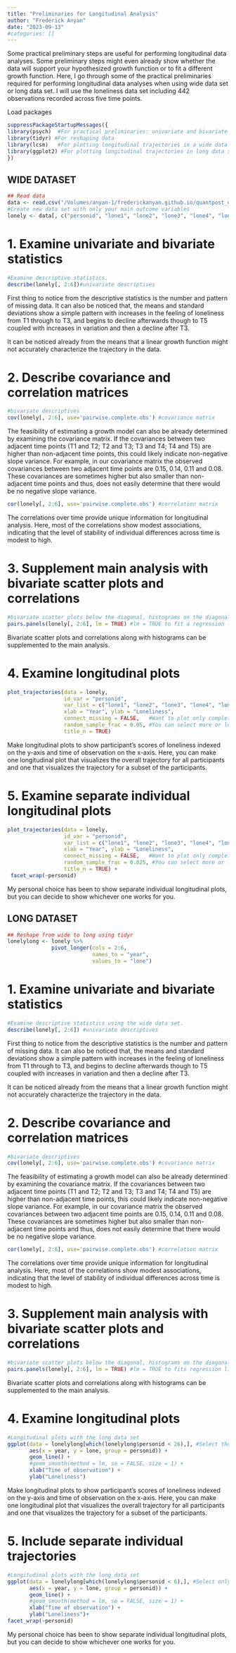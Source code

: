 ```yaml
---
title: "Preliminaries for Longitudinal Analysis"
author: "Frederick Anyan"
date: "2023-09-13"
#categories: []
---
```


Some practical preliminary steps are useful for performing longitudinal data analyses. Some preliminary steps might even already show whether the data will support your hypothesized growth function or to fit a different growth function. Here, I go through some of the practical preliminaries required for performing longitudinal data analyses when using wide data set or long data set. I will use the loneliness data set including 442 observations recorded across five time points. 

Load packages
```r
suppressPackageStartupMessages({
library(psych)  #For practical preliminaries: univariate and bivariate descriptive stats
library(tidyr) #For reshaping data
library(lcsm)   #For plotting longitudinal trajectories in a wide data set
library(ggplot2) #For plotting longitudinal trajectories in long data set
})

```

::: panel-tabset

## WIDE DATASET
```r
## Read data 
data <- read.csv("/Volumes/anyan-1/frederickanyan.github.io/quantpost_data/data.csv")
#Create new data set with only your main outcome variables
lonely <- data[, c("personid", "lone1", "lone2", "lone3", "lone4", "lone5")]
```

# 1. Examine univariate and bivariate statistics
```r
#Examine descriptive statistics.
describe(lonely[, 2:6])#univariate descriptives
```
First thing to notice from the descriptive statistics is the number and pattern of missing data. It can also be noticed that, the means and standard deviations show a simple pattern with increases in the feeling of loneliness from T1 through to T3, and begins to decline afterwards though to T5 coupled with increases in variation and then a decline after T3. 

It can be noticed already from the means that a linear growth function might not accurately characterize the trajectory in the data.

# 2. Describe covariance and correlation matrices 
```r
#bivariate descriptives
cov(lonely[, 2:6], use='pairwise.complete.obs') #covariance matrix
```

The feasibility of estimating a growth model can also be already determined by examining the covariance matrix. If the covariances between two adjacent time points (T1 and T2; T2 and T3; T3 and T4; T4 and T5) are higher than non-adjacent time points, this could likely indicate non-negative slope variance. For example, in our covariance matrix the observed covariances between two adjacent time points are 0.15, 0.14, 0.11 and 0.08. These covariances are sometimes higher but also smaller than non-adjacent time points and thus, does not easily determine that there would be no negative slope variance.  

```r
cor(lonely[, 2:6], use='pairwise.complete.obs') #correlation matrix
```
The correlations over time provide unique information for longitudinal analysis. Here, most of the correlations show modest associations, indicating that the level of stability of individual differences across time is modest to high. 

# 3. Supplement main analysis with bivariate scatter plots and correlations
```r
#bivariate scatter plots below the diagonal, histograms on the diagonal, and the Pearson correlation above the diagonal.
pairs.panels(lonely[, 2:6], lm = TRUE) #lm = TRUE to fit a regression line
```

Bivariate scatter plots and correlations along with histograms can be supplemented to the main analysis. 

# 4. Examine longitudinal plots
```r
plot_trajectories(data = lonely,
                  id_var = "personid", 
                  var_list = c("lone1", "lone2", "lone3", "lone4", "lone5"),
                  xlab = "Year", ylab = "Loneliness",
                  connect_missing = FALSE,   #Want to plot only complete observations
                  random_sample_frac = 0.05, #You can select more or less than 5% of the data by adjusting this
                  title_n = TRUE)
```

Make longitudinal plots to show participant's scores of loneliness indexed on the y-axis and time of observation on the x-axis. Here, you can make one longitudinal plot that visualizes the overall trajectory for all participants and one that visualizes the trajectory for a subset of the participants. 

# 5. Examine separate individual longitudinal plots
```r
plot_trajectories(data = lonely,
                  id_var = "personid", 
                  var_list = c("lone1", "lone2", "lone3", "lone4", "lone5"),
                  xlab = "Year", ylab = "Loneliness",
                  connect_missing = FALSE,   #Want to plot only complete observations
                  random_sample_frac = 0.025, #You can select more or less than 5% of the data by adjusting this
                  title_n = TRUE) +
 facet_wrap(~personid)
```

My personal choice has been to show separate individual longitudinal plots, but you can decide to show whichever one works for you. 


## LONG DATASET
```r
## Reshape from wide to long using tidyr
lonelylong <- lonely %>%
              pivot_longer(cols = 2:6,
                           names_to = "year",
                           values_to = "lone")
```

# 1. Examine univariate and bivariate statistics
```r
#Examine descriptive statistics using the wide data set.
describe(lonely[, 2:6]) #univariate descriptives
```
First thing to notice from the descriptive statistics is the number and pattern of missing data. It can also be noticed that, the means and standard deviations show a simple pattern with increases in the feeling of loneliness from T1 through to T3, and begins to decline afterwards though to T5 coupled with increases in variation and then a decline after T3. 

It can be noticed already from the means that a linear growth function might not accurately characterize the trajectory in the data.

# 2. Describe covariance and correlation matrices 
```r
#bivariate descriptives
cov(lonely[, 2:6], use='pairwise.complete.obs') #covariance matrix
```

The feasibility of estimating a growth model can also be already determined by examining the covariance matrix. If the covariances between two adjacent time points (T1 and T2; T2 and T3; T3 and T4; T4 and T5) are higher than non-adjacent time points, this could likely indicate non-negative slope variance. For example, in our covariance matrix the observed covariances between two adjacent time points are 0.15, 0.14, 0.11 and 0.08. These covariances are sometimes higher but also smaller than non-adjacent time points and thus, does not easily determine that there would be no negative slope variance.  

```r
cor(lonely[, 2:6], use='pairwise.complete.obs') #correlation matrix
```

The correlations over time provide unique information for longitudinal analysis. Here, most of the correlations show modest associations, indicating that the level of stability of individual differences across time is modest to high. 

# 3. Supplement main analysis with bivariate scatter plots and correlations
```r
#bivariate scatter plots below the diagonal, histograms on the diagonal, and the Pearson correlation above the diagonal.
pairs.panels(lonely[, 2:6], lm = TRUE) #lm = TRUE to fits regression line
```

Bivariate scatter plots and correlations along with histograms can be supplemented to the main analysis. 


# 4. Examine longitudinal plots
```r
#Longitudinal plots with the long data set
ggplot(data = lonelylong[which(lonelylong$personid < 26),], #Select the first 25 participants to show
       aes(x = year, y = lone, group = personid)) +
       geom_line() +
       #geom_smooth(method = lm, se = FALSE, size = 1) +
       xlab("Time of observation") +
       ylab("Loneliness")
```

Make longitudinal plots to show participant's scores of loneliness indexed on the y-axis and time of observation on the x-axis. Here, you can make one longitudinal plot that visualizes the overall trajectory for all participants and one that visualizes the trajectory for a subset of the participants. 

# 5. Include separate individual trajectories
```r
#Longitudinal plots with the long data set
ggplot(data = lonelylong[which(lonelylong$personid < 6),], #Select only five participants 
       aes(x = year, y = lone, group = personid)) +
       geom_line() +     
       #geom_smooth(method = lm, se = FALSE, size = 1) +
       xlab("Time of observation") +
       ylab("Loneliness")+
facet_wrap(~personid)
```
My personal choice has been to show separate individual longitudinal plots, but you can decide to show whichever one works for you. 

:::


